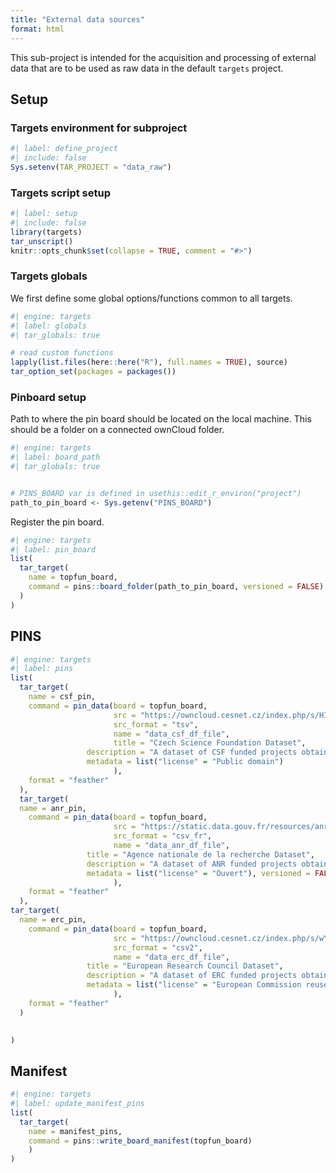 ```yaml
---
title: "External data sources"
format: html
---
```


This sub-project is intended for the acquisition and processing of external data that are to be used as raw data in the default `targets` project.

## Setup

### Targets environment for subproject

```r
#| label: define_project
#| include: false
Sys.setenv(TAR_PROJECT = "data_raw")
```

### Targets script setup

```r
#| label: setup
#| include: false
library(targets)
tar_unscript()
knitr::opts_chunk$set(collapse = TRUE, comment = "#>")
```


### Targets globals

We first define some global options/functions common to all targets.

```r
#| engine: targets
#| label: globals
#| tar_globals: true

# read custom functions
lapply(list.files(here::here("R"), full.names = TRUE), source)
tar_option_set(packages = packages())
```

### Pinboard setup

Path to where the pin board should be located on the local machine. This should be a folder on a connected ownCloud folder.
```r
#| engine: targets
#| label: board_path
#| tar_globals: true


# PINS_BOARD var is defined in usethis::edit_r_environ("project")
path_to_pin_board <- Sys.getenv("PINS_BOARD")
```

Register the pin board.

```r
#| engine: targets
#| label: pin_board
list(
  tar_target(
    name = topfun_board,
    command = pins::board_folder(path_to_pin_board, versioned = FALSE)
  )
)
```

## PINS

```r
#| engine: targets
#| label: pins
list(
  tar_target(
    name = csf_pin,
    command = pin_data(board = topfun_board,
                       src = "https://owncloud.cesnet.cz/index.php/s/HIm7FEYQIMfoBuu/download",
                       src_format = "tsv",
                       name = "data_csf_df_file",
                       title = "Czech Science Foundation Dataset",
                 description = "A dataset of CSF funded projects obtained from the CEP database.",
                 metadata = list("license" = "Public domain")
                       ),
    format = "feather"
  ),
  tar_target(
  name = anr_pin,
    command = pin_data(board = topfun_board,
                       src = "https://static.data.gouv.fr/resources/anr-01-projets-anr-dos-detail-des-projets-et-des-partenaires/20230705-101003/anr-dos-depuis-2010-projets-finances-20230705-projets.csv",
                       src_format = "csv_fr",
                       name = "data_anr_df_file", 
                 title = "Agence nationale de la recherche Dataset",
                 description = "A dataset of ANR funded projects obtained from https://www.data.gouv.fr/fr/datasets/r/87d29a24-392e-4a29-a009-83eddcff3e66.",
                 metadata = list("license" = "Ouvert"), versioned = FALSE
                       ),
    format = "feather"
  ),
tar_target(
  name = erc_pin,
    command = pin_data(board = topfun_board,
                       src = "https://owncloud.cesnet.cz/index.php/s/wYTYM2o5Tj1xr8j/download",
                       src_format = "csv2",
                       name = "data_erc_df_file", 
                 title = "European Research Council Dataset",
                 description = "A dataset of ERC funded projects obtained from CORDIS database",
                 metadata = list("license" = "European Commission reuse notice"), versioned = FALSE
                       ),
    format = "feather"
  )

  
)
```


## Manifest
```r
#| engine: targets
#| label: update_manifest_pins
list(
  tar_target(
    name = manifest_pins,
    command = pins::write_board_manifest(topfun_board)
    )
)
```